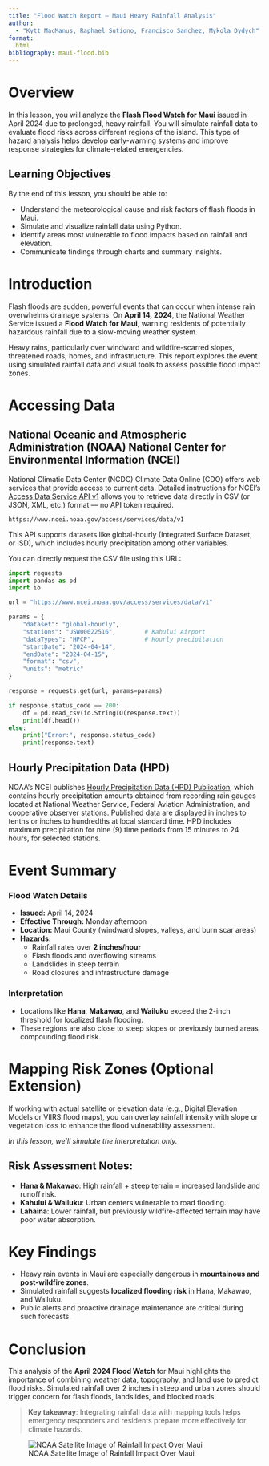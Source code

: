 ```yaml
---
title: "Flood Watch Report – Maui Heavy Rainfall Analysis"
author: 
  - "Kytt MacManus, Raphael Sutiono, Francisco Sanchez, Mykola Dydych"
format: 
  html
bibliography: maui-flood.bib
---
```


# Overview

In this lesson, you will analyze the **Flash Flood Watch for Maui** issued in April 2024 due to prolonged, heavy rainfall. You will simulate rainfall data to evaluate flood risks across different regions of the island. This type of hazard analysis helps develop early-warning systems and improve response strategies for climate-related emergencies.

## Learning Objectives

By the end of this lesson, you should be able to:

- Understand the meteorological cause and risk factors of flash floods in Maui.
- Simulate and visualize rainfall data using Python.
- Identify areas most vulnerable to flood impacts based on rainfall and elevation.
- Communicate findings through charts and summary insights.

# Introduction

Flash floods are sudden, powerful events that can occur when intense rain overwhelms drainage systems. On **April 14, 2024**, the National Weather Service issued a **Flood Watch for Maui**, warning residents of potentially hazardous rainfall due to a slow-moving weather system.

Heavy rains, particularly over windward and wildfire-scarred slopes, threatened roads, homes, and infrastructure. This report explores the event using simulated rainfall data and visual  tools to assess possible flood impact zones.

# Accessing Data

## National Oceanic and Atmospheric Administration (NOAA) National Center for Environmental Information (NCEI)

National Climatic Data Center (NCDC) Climate Data Online (CDO) offers web services that provide access to current data. Detailed instructions for NCEI's [Access Data Service API v1](https://www.ncei.noaa.gov/support/access-data-service-api-user-documentation) allows you to retrieve data directly in CSV (or JSON, XML, etc.) format — no API token required.

`https://www.ncei.noaa.gov/access/services/data/v1`

This API supports datasets like global-hourly (Integrated Surface Dataset, or ISD), which includes hourly precipitation among other variables.

You can directly request the CSV file using this URL:


```python
import requests
import pandas as pd
import io

url = "https://www.ncei.noaa.gov/access/services/data/v1"

params = {
    "dataset": "global-hourly",   
    "stations": "USW00022516",        # Kahului Airport
    "dataTypes": "HPCP",              # Hourly precipitation
    "startDate": "2024-04-14",
    "endDate": "2024-04-15",
    "format": "csv",
    "units": "metric"
}

response = requests.get(url, params=params)

if response.status_code == 200:
    df = pd.read_csv(io.StringIO(response.text))
    print(df.head())
else:
    print("Error:", response.status_code)
    print(response.text)


```




## Hourly Precipitation Data (HPD)

NOAA's NCEI publishes [Hourly Precipitation Data (HPD) Publication](https://www.ncei.noaa.gov/metadata/geoportal/rest/metadata/item/gov.noaa.ncdc:C00127/html), which contains hourly precipitation amounts obtained from recording rain gauges located at National Weather Service, Federal Aviation Administration, and cooperative observer stations. 
Published data are displayed in inches to tenths or inches to hundredths at local standard time. HPD includes maximum precipitation for nine (9) time periods from 15 minutes to 24 hours, for selected stations.



# Event Summary

### Flood Watch Details

- **Issued:** April 14, 2024
- **Effective Through:** Monday afternoon
- **Location:** Maui County (windward slopes, valleys, and burn scar areas)
- **Hazards:**
  - Rainfall rates over **2 inches/hour**
  - Flash floods and overflowing streams
  - Landslides in steep terrain
  - Road closures and infrastructure damage



  

### Interpretation

- Locations like **Hana**, **Makawao**, and **Wailuku** exceed the 2-inch threshold for localized flash flooding.
- These regions are also close to steep slopes or previously burned areas, compounding flood risk.

# Mapping Risk Zones (Optional Extension)

If working with actual satellite or elevation data (e.g., Digital Elevation Models or VIIRS flood maps), you can overlay rainfall intensity with slope or vegetation loss to enhance the flood vulnerability assessment.

*In this lesson, we'll simulate the interpretation only.*

## Risk Assessment Notes:

- **Hana & Makawao**: High rainfall + steep terrain = increased landslide and runoff risk.
- **Kahului & Wailuku**: Urban centers vulnerable to road flooding.
- **Lahaina**: Lower rainfall, but previously wildfire-affected terrain may have poor water absorption.

# Key Findings

- Heavy rain events in Maui are especially dangerous in **mountainous and post-wildfire zones**.
- Simulated rainfall suggests **localized flooding risk** in Hana, Makawao, and Wailuku.
- Public alerts and proactive drainage maintenance are critical during such forecasts.

# Conclusion

This analysis of the **April 2024 Flood Watch** for Maui highlights the importance of combining weather data, topography, and land use to predict flood risks. Simulated rainfall over 2 inches in steep and urban zones should trigger concern for flash floods, landslides, and blocked roads.

> **Key takeaway**: Integrating rainfall data with mapping tools helps emergency responders and residents prepare more effectively for climate hazards.

![NOAA Satellite Image of Rainfall Impact Over Maui](https://media.mauinow.com/file/mauinow/2024/04/noaa-nws-satellite-1024x576.jpg)

